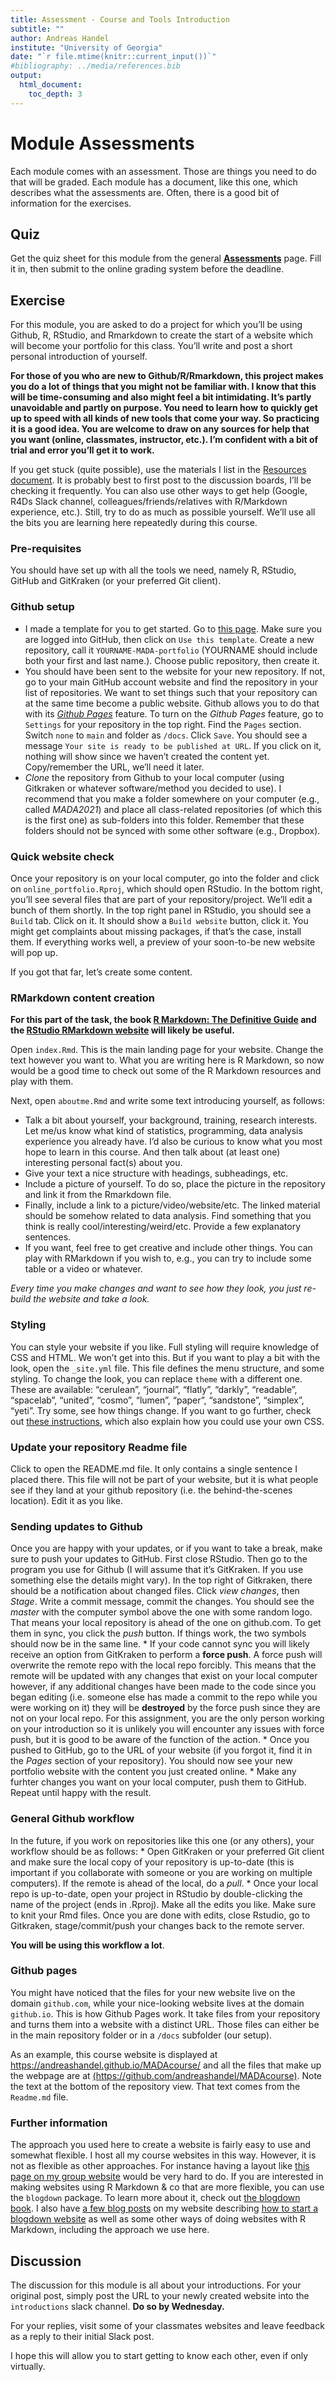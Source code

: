 ```yaml
---
title: Assessment - Course and Tools Introduction 
subtitle: ""
author: Andreas Handel
institute: "University of Georgia"
date: "`r file.mtime(knitr::current_input())`"
#bibliography: ../media/references.bib
output: 
  html_document:
    toc_depth: 3
---
```



# Module Assessments

Each module comes with an assessment. Those are things you need to do that will be graded. Each module has a document, like this one, which describes what the assessments are. Often, there is a good bit of information for the exercises.

## Quiz

Get the quiz sheet for this module from the general [__Assessments__](./Course_Assessments.html) page. Fill it in, then submit to the online grading system before the deadline. 



## Exercise

For this module, you are asked to do a project for which you'll be using Github, R, RStudio, and Rmarkdown to create the start of a website which will become your portfolio for this class. You'll write and post a short personal introduction of yourself. 

__For those of you who are new to Github/R/Rmarkdown, this project makes you do a lot of things that you might not be familiar with. I know that this will be time-consuming and also might feel a bit intimidating. It's partly unavoidable and partly on purpose. You need to learn how to quickly get up to speed with all kinds of new tools that come your way. So practicing it is a good idea. You are welcome to draw on any sources for help that you want (online, classmates, instructor, etc.). I'm confident with a bit of trial and error you'll get it to work.__

If you get stuck (quite possible), use the materials I list in the [Resources document](./Course_Resources.html). It is probably best to first post to the discussion boards, I'll be checking it frequently. You can also use other ways to get help (Google, R4Ds Slack channel, colleagues/friends/relatives with R/Markdown experience, etc.). Still, try to do as much as possible yourself. We'll use all the bits you are learning here repeatedly during this course. 


### Pre-requisites

You should have set up with all the tools we need, namely R, RStudio, GitHub and GitKraken (or your preferred Git client). 


### Github setup
* I made a template for you to get started. Go to [this page](https://github.com/andreashandel/online_portfolio_template). Make sure you are logged into GitHub, then click on `Use this template`. Create a new repository, call it `YOURNAME-MADA-portfolio` (YOURNAME should include both your first and last name.). Choose public repository, then create it.
* You should have been sent to the website for your new repository. If not, go to your main GitHub account website and find the repository in your list of repositories. We want to set things such that your repository can at the same time become a public website. Github allows you to do that with its [_Github Pages_](https://pages.github.com/) feature. To turn on the _Github Pages_ feature, go to `Settings` for your repository in the top right. Find the `Pages` section. Switch `none` to `main` and folder as `/docs`. Click `Save`. You should see a message `Your site is ready to be published at URL`. If you click on it, nothing will show since we haven't created the content yet. Copy/remember the URL, we'll need it later. 
* _Clone_ the repository from Github to your local computer (using Gitkraken or whatever software/method you decided to use). I recommend that you make a folder somewhere on your computer (e.g., called _MADA2021_) and place  all class-related repositories (of which this is the first one) as sub-folders into this folder. Remember that these folders should not be synced with some other software (e.g., Dropbox).

### Quick website check
Once your repository is on your local computer, go into the folder and click on `online_portfolio.Rproj`, which should open RStudio.
In the bottom right, you'll see several files that are part of your repository/project. We'll edit a bunch of them shortly. In the top right panel in RStudio, you should see a `Build` tab. Click on it. It should show a `Build website` button, click it. You might get complaints about missing packages, if that's the case, install them. If everything works well, a preview of your soon-to-be new website will pop up. 

If you got that far, let's create some content. 


### RMarkdown content creation

**For this part of the task, the book [R Markdown: The Definitive Guide](https://bookdown.org/yihui/rmarkdown/) and the [RStudio RMarkdown website](https://rmarkdown.rstudio.com/index.html) will likely be useful.**

Open `index.Rmd`. This is the main landing page for your website. Change the text however you want to. What you are writing here is R Markdown, so now would be a good time to check out some of the R Markdown resources and play with them. 

Next, open `aboutme.Rmd` and write some text introducing yourself, as follows:

* Talk a bit about yourself, your background, training, research interests. Let me/us know what kind of statistics, programming, data analysis experience you already have. I'd also be curious to know what you most hope to learn in this course. And then talk about (at least one) interesting personal fact(s) about you.
* Give your text a nice structure with headings, subheadings, etc.
* Include a picture of yourself. To do so, place the picture in the repository and link it from the Rmarkdown file.
* Finally, include a link to a picture/video/website/etc. The linked material should be somehow related to data analysis. Find something that you think is really cool/interesting/weird/etc. Provide a few explanatory sentences.
* If you want, feel free to get creative and include other things. You can play with RMarkdown if you wish to, e.g., you can try to include some table or a video or whatever.

_Every time you make changes and want to see how they look, you just re-build the website and take a look._


### Styling

You can style your website if you like. Full styling will require knowledge of CSS and HTML. We won't get into this. But if you want to play a bit with the look, open the `_site.yml` file. This file defines the menu structure, and some styling. To change the look, you can replace `theme` with a different one. These are available: "cerulean", "journal", "flatly", "darkly", "readable", "spacelab", "united", "cosmo", "lumen", "paper", "sandstone", "simplex", "yeti". Try some, see how things change. If you want to go further, check out [these instructions](https://bookdown.org/yihui/rmarkdown/rmarkdown-site.html), which also explain how you could use your own CSS.


### Update your repository Readme file

Click to open the README.md file. It only contains a single sentence I placed there. This file will not be part of your website, but it is what people see if they land at your github repository (i.e. the behind-the-scenes location). Edit it as you like.


### Sending updates to Github
Once you are happy with your updates, or if you want to take a break, make sure to push your updates to GitHub. First close RStudio. Then go to the program you use for Github (I will assume that it's GitKraken. If you use something else the details might vary). In the top right of Gitkraken, there should be a notification about changed files. Click _view changes_, then _Stage_. Write a commit message, commit the changes. You should see the _master_ with the computer symbol above the one with some random logo. That means your local repository is ahead of the one on github.com. To get them in sync, you click the _push_ button. If things work, the two symbols should now be in the same line.
* If your code cannot sync you will likely receive an option from GitKraken to perform a **force push**. A force push will overwrite the remote repo with the local repo forcibly. This means that the remote will be updated with any changes that exist on your local computer however, if any additional changes have been made to the code since you began editing (i.e. someone else has made a commit to the repo while you were working on it) they will be **destroyed** by the force push since they are not on your local repo. For this assignment, you are the only person working on your introduction so it is unlikely you will encounter any issues with force push, but it is good to be aware of the function of the action.
* Once you pushed to GitHub, go to the URL of your website (if you forgot it, find it in the _Pages_ section of your repository). You should now see your new portfolio website with the content you just created online. 
* Make any furhter changes you want on your local computer, push them to GitHub. Repeat until happy with the result.


### General Github workflow
In the future, if you work on repositories like this one (or any others), your workflow should be as follows:
* Open GitKraken or your preferred Git client and make sure the local copy of your repository is up-to-date (this is important if you collaborate with someone or you are working on multiple computers). If the remote is ahead of the local, do a _pull_. 
* Once your local repo is up-to-date, open your project in RStudio by double-clicking the name of the project (ends in .Rproj). Make all the edits you like. Make sure to knit your Rmd files. Once you are done with edits, close Rstudio, go to Gitkraken, stage/commit/push your changes back to the remote server. 

__You will be using this workflow a lot__.


### Github pages

You might have noticed that the files for your new website live on the domain `github.com`, while your nice-looking website lives at the domain `github.io`. This is how Github Pages work. It take files from your repository and turns them into a website with a distinct URL. Those files can either be in the main repository folder or in a `/docs` subfolder (our setup). 

As an example, this course website is displayed at [https://andreashandel.github.io/MADAcourse/](https://andreashandel.github.io/MADAcourse/) and all the files that make up the webpage are at [(https://github.com/andreashandel/MADAcourse)](https://github.com/andreashandel/MADAcourse). Note the text at the bottom of the repository view. That text comes from the `Readme.md` file.


### Further information

The approach you used here to create a website is fairly easy to use and somewhat flexible. I host all my course websites in this way. However, it is not as flexible as other approaches. For instance having a layout like [this page on my group website](http://handelgroup.uga.edu/people/) would be very hard to do. If you are interested in making websites using R Markdown & co that are more flexible, you can use the `blogdown` package. To learn more about it, check out [the blogdown book](https://bookdown.org/yihui/blogdown/). I also have [a few blog posts](https://www.andreashandel.com/posts/) on my website describing [how to start a blogdown website](https://www.andreashandel.com/posts/blogdown-website-1/) as well as some other ways of doing websites with R Markdown, including the approach we use here.




## Discussion 

The discussion for this module is all about your introductions. For your original post, simply post the URL to your newly created website into the `introductions` slack channel. **Do so by Wednesday.**

For your replies, visit some of your classmates websites and leave feedback as a reply to their initial Slack post. 

I hope this will allow you to start getting to know each other, even if only virtually.

